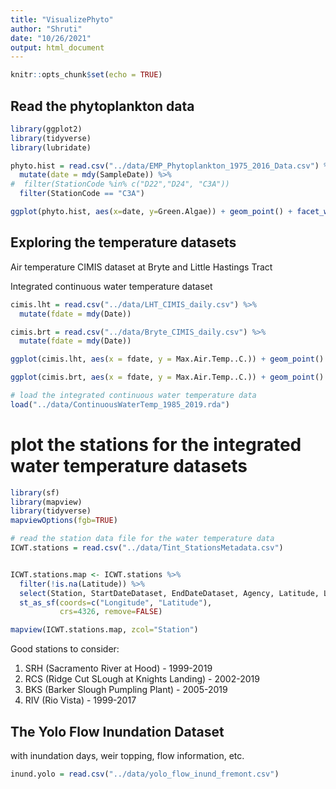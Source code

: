```yaml
---
title: "VisualizePhyto"
author: "Shruti"
date: "10/26/2021"
output: html_document
---
```


```r
knitr::opts_chunk$set(echo = TRUE)
```

## Read the phytoplankton data

```r
library(ggplot2)
library(tidyverse)
library(lubridate)

phyto.hist = read.csv("../data/EMP_Phytoplankton_1975_2016_Data.csv") %>%
  mutate(date = mdy(SampleDate)) %>% 
#  filter(StationCode %in% c("D22","D24", "C3A"))
  filter(StationCode == "C3A")

ggplot(phyto.hist, aes(x=date, y=Green.Algae)) + geom_point() + facet_wrap(~StationCode, scales = "free") + theme_bw()

```
## Exploring the temperature datasets

Air temperature CIMIS dataset at Bryte and Little Hastings Tract

Integrated continuous water temperature dataset

```r

cimis.lht = read.csv("../data/LHT_CIMIS_daily.csv") %>% 
  mutate(fdate = mdy(Date))

cimis.brt = read.csv("../data/Bryte_CIMIS_daily.csv") %>% 
  mutate(fdate = mdy(Date))

ggplot(cimis.lht, aes(x = fdate, y = Max.Air.Temp..C.)) + geom_point() + theme_bw()

ggplot(cimis.brt, aes(x = fdate, y = Max.Air.Temp..C.)) + geom_point() + theme_bw()

# load the integrated continuous water temperature data
load("../data/ContinuousWaterTemp_1985_2019.rda")

```

# plot the stations for the integrated water temperature datasets

```r
library(sf)
library(mapview)
library(tidyverse)
mapviewOptions(fgb=TRUE)

# read the station data file for the water temperature data
ICWT.stations = read.csv("../data/Tint_StationsMetadata.csv")


ICWT.stations.map <- ICWT.stations %>%
  filter(!is.na(Latitude)) %>%
  select(Station, StartDateDataset, EndDateDataset, Agency, Latitude, Longitude) %>%
  st_as_sf(coords=c("Longitude", "Latitude"),
           crs=4326, remove=FALSE)

mapview(ICWT.stations.map, zcol="Station")
```

Good stations to consider:

1. SRH (Sacramento River at Hood) - 1999-2019
2. RCS (Ridge Cut SLough at Knights Landing) - 2002-2019
3. BKS (Barker Slough Pumpling Plant) - 2005-2019
4. RIV (Rio Vista) - 1999-2017


## The Yolo Flow Inundation Dataset

with inundation days, weir topping, flow information, etc.

```r

inund.yolo = read.csv("../data/yolo_flow_inund_fremont.csv")


```

